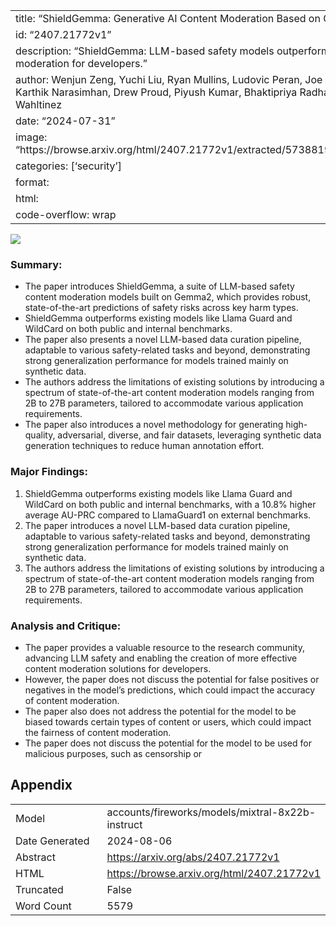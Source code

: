 
---
title: "ShieldGemma: Generative AI Content Moderation Based on Gemma"
id: "2407.21772v1"
description: "ShieldGemma: LLM-based safety models outperform existing ones, improving content moderation for developers."
author: Wenjun Zeng, Yuchi Liu, Ryan Mullins, Ludovic Peran, Joe Fernandez, Hamza Harkous, Karthik Narasimhan, Drew Proud, Piyush Kumar, Bhaktipriya Radharapu, Olivia Sturman, Oscar Wahltinez
date: "2024-07-31"
image: "https://browse.arxiv.org/html/2407.21772v1/extracted/5738819/figures/dataCurationPipeline.png"
categories: ['security']
format:
  html:
    code-overflow: wrap
---

![](https://browse.arxiv.org/html/2407.21772v1/extracted/5738819/figures/dataCurationPipeline.png)

### Summary:

- The paper introduces ShieldGemma, a suite of LLM-based safety content moderation models built on Gemma2, which provides robust, state-of-the-art predictions of safety risks across key harm types.
- ShieldGemma outperforms existing models like Llama Guard and WildCard on both public and internal benchmarks.
- The paper also presents a novel LLM-based data curation pipeline, adaptable to various safety-related tasks and beyond, demonstrating strong generalization performance for models trained mainly on synthetic data.
- The authors address the limitations of existing solutions by introducing a spectrum of state-of-the-art content moderation models ranging from 2B to 27B parameters, tailored to accommodate various application requirements.
- The paper also introduces a novel methodology for generating high-quality, adversarial, diverse, and fair datasets, leveraging synthetic data generation techniques to reduce human annotation effort.

### Major Findings:

1. ShieldGemma outperforms existing models like Llama Guard and WildCard on both public and internal benchmarks, with a 10.8% higher average AU-PRC compared to LlamaGuard1 on external benchmarks.
2. The paper introduces a novel LLM-based data curation pipeline, adaptable to various safety-related tasks and beyond, demonstrating strong generalization performance for models trained mainly on synthetic data.
3. The authors address the limitations of existing solutions by introducing a spectrum of state-of-the-art content moderation models ranging from 2B to 27B parameters, tailored to accommodate various application requirements.

### Analysis and Critique:

- The paper provides a valuable resource to the research community, advancing LLM safety and enabling the creation of more effective content moderation solutions for developers.
- However, the paper does not discuss the potential for false positives or negatives in the model's predictions, which could impact the accuracy of content moderation.
- The paper also does not address the potential for the model to be biased towards certain types of content or users, which could impact the fairness of content moderation.
- The paper does not discuss the potential for the model to be used for malicious purposes, such as censorship or

## Appendix

|          |          |
|----------|----------|
| Model     | accounts/fireworks/models/mixtral-8x22b-instruct       |
| Date Generated     | 2024-08-06       |
| Abstract | [https://arxiv.org/abs/2407.21772v1](https://arxiv.org/abs/2407.21772v1)        |
| HTML     | [https://browse.arxiv.org/html/2407.21772v1](https://browse.arxiv.org/html/2407.21772v1)       |
| Truncated       | False       |
| Word Count       | 5579       |